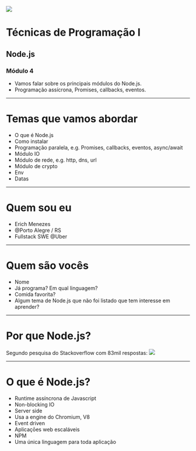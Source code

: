 

<Block>
  <Block centralized>
    <Image
      src="https://nodejs.org/static/images/logos/nodejs-new-white.svg"
      height={300}
      width={500}
    />
  </Block>
  <h1>Técnicas de Programação I</h1>
  <h2>Node.js</h2>
  <h3>Módulo 4 </h3>
</Block>
<Notes>
<ul>
<li>Vamos falar sobre os principais módulos do Node.js.</li>
<li>Programação assícrona, Promises, callbacks, eventos.</li>
</ul>
</Notes>

---

# Temas que vamos abordar
- O que é Node.js
- Como instalar
- Programação paralela, e.g. Promises, callbacks, eventos, async/await
- Módulo IO
- Módulo de rede, e.g. http, dns, url
- Módulo de crypto
- Env
- Datas

---

# Quem sou eu
- Erich Menezes
- @Porto Alegre / RS
- Fullstack SWE @Uber

---

# Quem são vocês
- Nome
- Já programa? Em qual linguagem?
- Comida favorita?
- Algum tema de Node.js que não foi listado que tem interesse em aprender?

---

# Por que Node.js?
Segundo pesquisa do Stackoverflow com 83mil respostas:
<Image src="https://i.ibb.co/yS8s916/stackoverflow.png" height={600} width={1000} />

---

# O que é Node.js?
- Runtime assíncrona de Javascript
- Non-blocking IO
- Server side
- Usa a engine do Chromium, V8
- Event driven
- Aplicaçōes web escaláveis
- NPM
- Uma única linguagem para toda aplicação

